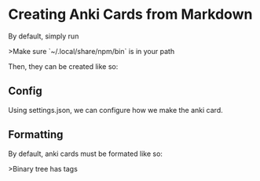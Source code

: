 = Creating Anki Cards from Markdown =

By default, simply run 

{{{bash
npm install -g mdanki
}}}
>Make sure `~/.local/share/npm/bin` is in your path

Then, they can be created like so:
{{{bash
mdanki library.md anki.apkg --config settings.json
}}}

== Config ==
Using settings.json, we can configure how we make the anki card.

{{{json
{
"template": {
    "formats": {
        "question": "{{Front}}",
        "answer"  : "{{FrontSide}}\n\n<hr id=\"answer\">\n\n{{Back}}",
         "css"     : ".card {\n font-family: arial;\n font-size: 20px;\n text-align: center;\n color: black;\n background-color: white;\n}"
               }
            }
}
}}}


== Formatting ==

By default, anki cards must be formated like so:

{{{markdown
## What's the Markdown?

Markdown is a lightweight markup language with plain-text-formatting syntax.
Its design allows it to be converted to many output formats,
but the original tool by the same name only supports HTML.

## Who created Markdown?

John Gruber created the Markdown language in 2004 in collaboration with
Aaron Swartz on the syntax.

## Binary tree

In computer science, a binary tree is a tree data structure in which each node has at most two children, which are referred to as the left child and the right child.

[#algorithms](./algorityms.md) [#OOP]() [#binary tree]()
}}}
>Binary tree has tags
